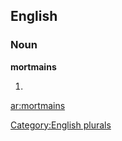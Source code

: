 
==English==

===Noun===
'''mortmains'''

# {{plural of|[[mortmain]]}}

[[Category:English plurals]]

[[ar:mortmains]]
